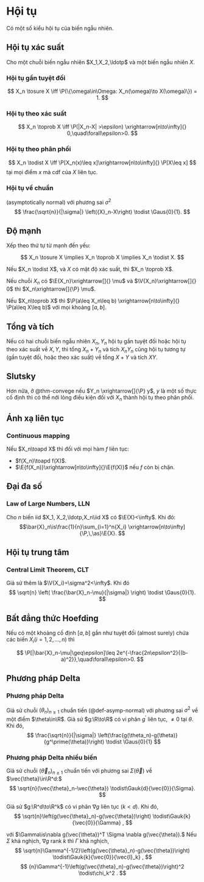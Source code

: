 # Hội tụ

Có một số kiểu hội tụ của biến ngẫu nhiên.

## Hội tụ xác suất
Cho một chuỗi biến ngẫu nhiên $X_1,X_2,\ldotp$
và một biến ngẫu nhiên $X$.

::: {#def-conv-sure}
### Hội tụ gần tuyệt đối
$$
X_n \tosure X \iff
\P(\{\omega\in\Omega: X_n(\omega)\to X(\omega)\}) = 1.
$$
:::

::: {#def-conv-proba}
### Hội tụ theo xác suất
$$
X_n \toprob X \iff
\P(|X_n-X| >\epsilon)
\xrightarrow[n\to\infty]{}
0,\quad\forall\epsilon>0.
$$
:::

:::{#def-conv-dist}
### Hội tụ theo phân phối
$$
X_n \todist X \iff
\P[X_n(x)\leq x]\xrightarrow[n\to\infty]{} \P[X\leq x]
$$
tại mọi điểm $x$ mà cdf của $X$ liên tục.
:::

:::{#def-asymp-normal}
### Hội tụ về chuẩn
(asymptotically normal)
với phương sai
$\sigma^2$
$$
\frac{\sqrt{n}}{|\sigma|}
\left({X}_n-X\right)
\todist
\Gaus{0}{1}.
$$
:::

## Độ mạnh
:::{#thm-strength}

Xếp theo thứ tự từ mạnh đến yếu:

$$
X_n \tosure X \implies
X_n \toprob X \implies
X_n \todist X.
$$

Nếu
$X_n \todist X$,
và
$X$ có mật độ xác suất, thì
$X_n \toprob X$.

Nếu chuỗi $X_n$ có
$\E{X_n}\xrightarrow[]{} \mu$ và
$\V{X_n}\xrightarrow[]{} 0$ thì
$X_n\xrightarrow[]{\P} \mu$.

Nếu $X_n\toprob X$ thì
$\P(a\leq X_n\leq b) \xrightarrow[n\to\infty]{} \P(a\leq X\leq b)$
với mọi khoảng $[a,b]$.
:::

## Tổng và tích
::: {#thm-convege}
Nếu có hai chuỗi biến ngẫu nhiên $X_n, Y_n$
hội tụ gần tuyệt đối
hoặc hội tụ theo xác suất về $X, Y$,
thì tổng $X_n+Y_n$ và tích $X_n Y_n$
cũng hội tụ tương tự (gần tuyệt đối, hoặc theo xác suất)
về tổng $X+Y$ và tích $XY$.
:::

## Slutsky
::: {#thm-slutsky}
Hơn nữa, ở @thm-convege nếu $Y_n \xrightarrow[]{\P} y$, $y$ là một số thực cố định thì có thể
nới lỏng điều kiện đối với $X_n$ thành hội tụ theo phân phối.
:::

## Ánh xạ liên tục
:::{#thm-contmap}
### Continuous mapping
Nếu $X_n\toapd X$ thì
đối với mọi hàm $f$ liên tục:

- $f(X_n)\toapd f(X)$.
- $\E{f(X_n)}\xrightarrow[n\to\infty]{}\E{f(X)}$ nếu $f$ còn bị chặn.
:::

## Đại đa số
::: {#thm-lln}
### Law of Large Numbers, LLN
Cho $n$ biến iid $X_1, X_2,\ldotp,X_n\iid X$ có
$\E{X}<\infty$.
Khi đó:
$$\bar{X}_n\is\frac{1}{n}\sum_{i=1}^n{X_i}
\xrightarrow[n\to\infty]{\P,\,\as}\E{X}.
$$
:::

## Hội tụ trung tâm
::: {#thm-clt}
### Central Limit Theorem, CLT
Giả sử thêm là
$\V{X_i}=\sigma^2<\infty$.
Khi đó
$$
\sqrt{n}
\left(
\frac{\bar{X}_n-\mu}{|\sigma|}
\right)
\todist
\Gaus{0}{1}.
$$
:::

## Bất đẳng thức Hoefding
::: {#thm-hoeffding}
Nếu có một khoảng cố định $[a,b]$ gần như tuyệt đối (almost surely) chứa các biến $X_i (i=1,2,\ldots,n)$ thì

$$
\P[|\bar{X}_n-\mu|\geq\epsilon]\leq
2e^{-\frac{2n\epsilon^2}{(b-a)^2}},\quad\forall\epsilon>0.
$$
:::


## Phương pháp Delta

:::{#thm-delta-method}
### Phương pháp Delta
Giả sử chuỗi $(\theta_n)_{n\geq 1}$
chuẩn tiến (@def-asymp-normal)
với phương sai
$\sigma^2$
về một điểm
$\theta\in\R$.
Giả sử $g:\R\to\R$
có vi phân
$g^\prime$
liên tục, $\neq 0$ tại $\theta$.
Khi đó,
$$
\frac{\sqrt{n}}{|\sigma|}
\left(\frac{g(\theta_n)-g(\theta)}
{g^\prime(\theta)}\right)
\todist
\Gaus{0}{1}
$$
:::

:::{#thm-multivar-delta}
### Phương pháp Delta nhiều biến
Giả sử chuỗi $(\vec{\theta}_n)_{n\geq 1}$
chuẩn tiến
với phương sai
$\Sigma(\vec{\theta})$
về
$\vec{\theta}\in\R^d:$
$$
\sqrt{n}(\vec{\theta}_n-\vec{\theta})
\todist\Gauk{d}{\vec{0}}{\Sigma}.
$$

Giả sử $g:\R^d\to\R^k$
có vi phân
$\nabla g$
liên tục
$(k<d)$.
Khi đó,
$$
\sqrt{n}\left(g(\vec{\theta}_n)-g(\vec{\theta})\right)
\todist\Gauk{k}
{\vec{0}}{\Gamma}
,
$$

với
$\Gamma\is\nabla g(\vec{\theta})^T \Sigma \nabla g(\vec{\theta}).$
Nếu $\Sigma$ khả nghịch, $\nabla g$ rank $k$ thì
$\Gamma$ khả nghịch,
$$
\sqrt{n}\Gamma^{-1/2}\left(g(\vec{\theta}_n)-g(\vec{\theta})\right)
\todist\Gauk{k}{\vec{0}}{\vec{I}_k}
,
$$
$$
{n}\Gamma^{-1}\left(g(\vec{\theta}_n)-g(\vec{\theta})\right)^2
\todist\chi_k^2
.
$$
:::
